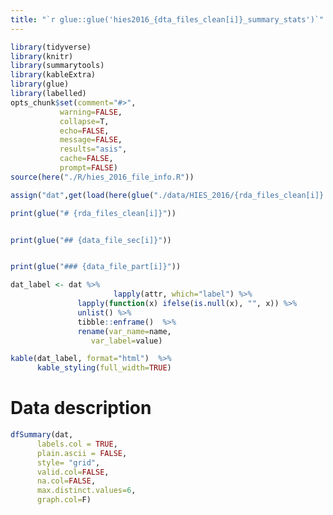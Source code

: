 ```yaml
---
title: "`r glue::glue('hies2016_{dta_files_clean[i]}_summary_stats')`"
---
```


```r
library(tidyverse)
library(knitr)
library(summarytools)
library(kableExtra)
library(glue)
library(labelled)
opts_chunk$set(comment="#>", 
	       warning=FALSE, 
	       collapse=T,
	       echo=FALSE, 
	       message=FALSE, 
	       results="asis", 
	       cache=FALSE, 
	       prompt=FALSE)
source(here("./R/hies_2016_file_info.R"))
```


```r
assign("dat",get(load(here(glue("./data/HIES_2016/{rda_files_clean[i]}.rda")))))

print(glue("# {rda_files_clean[i]}"))


print(glue("## {data_file_sec[i]}"))


print(glue("### {data_file_part[i]}"))

```


```r
dat_label <- dat %>% 
                       lapply(attr, which="label") %>% 
		       lapply(function(x) ifelse(is.null(x), "", x)) %>% 
		       unlist() %>% 
		       tibble::enframe()  %>% 
		       rename(var_name=name, 
			      var_label=value)
```



```r
kable(dat_label, format="html")  %>% 
      kable_styling(full_width=TRUE) 
```


# Data description

```r
dfSummary(dat,
	  labels.col = TRUE,
	  plain.ascii = FALSE, 
	  style= "grid",
	  valid.col=FALSE,
	  na.col=FALSE,
	  max.distinct.values=6,
	  graph.col=F)
```



